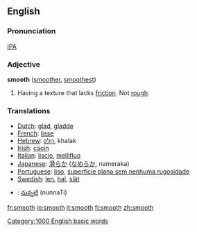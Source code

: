 ==English==
===Pronunciation===
[[International Phonetic Alphabet|IPA]] {{IPA|[smu&#720;ð]}}

===Adjective===
'''smooth''' ([[smoother]], [[smoothest]])

#Having a texture that lacks [[friction]].  Not [[rough]].

===Translations===
*[[Dutch]]: [[glad]], [[gladde]]
*[[French]]: [[lisse]]
*[[Hebrew]]: [[חָלָק]], khalak
*[[Irish]]: [[caoin]]
*[[Italian]]: [[liscio]], [[mellifluo]]
*[[Japanese]]: <font lang="ja">[[滑らか]]</font> (<font lang="ja">[[なめらか]]</font>, nameraka)
*[[Portuguese]]: [[liso]], [[superfície plana sem nenhuma rugosidade]]
*[[Swedish]]: [[len]], [[hal]], [[slät]]
*{{te}}: [[నున్నటి]] (nunnaTi)

[[Category:1000 English basic words]]

[[fr:smooth]]
[[io:smooth]]
[[it:smooth]]
[[fi:smooth]]
[[zh:smooth]]